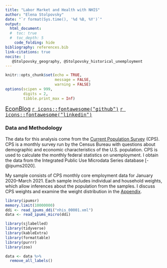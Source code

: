 ```yaml
---
title: "Labor Market and Health with NHIS"
author: "Elena Stolpovsky"
date: "`r format(Sys.time(), '%d %B, %Y')`"
output:
  html_document:
  #  toc: true
  #  toc_depth: 5
    code_folding: hide
bibliography: references.bib
link-citations: true
nocite: | 
   @Stolpovsky_geography, @Stolpovsky_historical_unemployment
---
```


<base target="_top"/>

```r
knitr::opts_chunk$set(echo = TRUE,
                      message = FALSE,
                      warning = FALSE)
options(scipen = 999,
        digits = 2,
        tibble.print_max = Inf)

```

[<font size="4">EconBlog</font>](https://elenas70.github.io/econblog/)
[<font size="4">`r icons::fontawesome("github")`</font>](https://github.com/elenas70/us_labor_market_and_COVID)
[<font size="4">`r icons::fontawesome("linkedin")`</font>](https://www.linkedin.com/in/estolpovsky/)

### Data and Methodology

The data for this analysis come from the [Current Population Survey](https://cps.ipums.org/cps/) (CPS). CPS is a monthly survey run by the Census Bureau with questions about demographic and economic characteristics of the U.S. population. CPS is used to calculate the monthly federal statistics on unemployment. I obtain the data from the Integrated Public Use Microdata Series database [-@ipums2020]. 


My sample consists of CPS monthly core employment data for January 2020–March 2021. Each sample includes individual and household weights, which allow inferences about the population from the samples. I discuss CPS weights and examine the weight distribution in the [Appendix](#weights).
```r
library(ipumsr)
memory.limit(10000000)
ddi <- read_ipums_ddi("nhis_00001.xml")
data <- read_ipums_micro(ddi)
```


```r
library(sjlabelled)
library(tidyverse)
library(kableExtra)
library(formattable)
library(purrr)
library(zoo)

data <- data %>%
  remove_all_labels()
```
